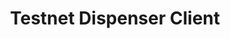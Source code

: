 ---
title: Testnet Dispenser Client
prev: 
    link: /build/algokit/utils/python/account/
next:
    link: /build/algokit/utils/python/app-deploy/
---
